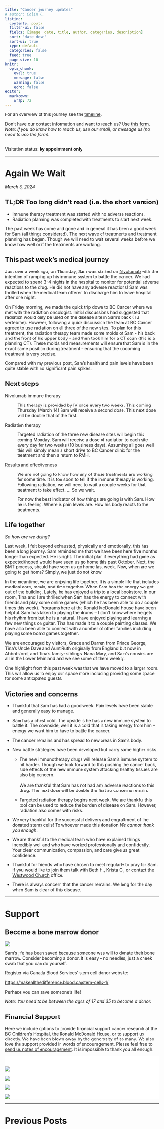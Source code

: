```yaml
---
title: "Cancer journey updates"
# author: Colin C.
listing:
  contents: posts
  filter-ui: false
  fields: [image, date, title, author, categories, description]
  sort: "date desc"
  sort-ui: true
  type: default
  categories: false
  feed: true
  page-size: 10
knitr: 
  opts_chunk: 
    eval: true
    message: false
    warning: false
    echo: false
editor: 
  markdown: 
    wrap: 72
---
```


For an overview of this journey see the [timeline](./timeline.html).

Don't have our contact information and want to reach us? Use [this
form](/contact.html). <br />*Note: if you do know how to reach us, use
our email, or message us (no need to use the form).*

<br/> Visitation status: **by appointment only**

------------------------------------------------------------------------

# Again We Wait

_March 8, 2024_

::: {.callout-note icon="false"}
## TL;DR [Too long didn't read (i.e. the short version)]{.small}

-   Immune therapy treatment was started with no adverse reactions.
-   Radiation planning was completed with treatments to start next week.
:::

The past week has come and gone and in general it has been a good week
for Sam (all things considered). The next wave of treatments and
treatment planning has begun. Though we will need to wait several weeks
before we know how well or if the treatments are working.

## This past week's medical journey

Just over a week ago, on Thursday, Sam was started on
[Nivolumab](http://www.bccancer.bc.ca/drug-database-site/Drug%20Index/Nivolumab_handout.pdf)
with the intention of ramping up his immune system to battle the cancer.
We had expected to spend 3-4 nights in the hospital to monitor for
potential adverse reactions to the drug. He did not have any adverse
reactions! Sam was thrilled when the medical team offered to discharge
him to leave hospital after one night.

On Friday morning, we made the quick trip down to BC Cancer where we met
with the radiation oncologist. Initial discussions had suggested that
radiation would only be used on the disease site in Sam's back (T3
vertebrae). However, following a quick discussion the team at BC Cancer
agreed to use radiation on all three of the new sites. To plan for this
treatment, the radiation therapy team made some molds of Sam - his back
and the front of his upper body - and then took him for a CT scan (this
is a planning CT). These molds and measurements will ensure that Sam is
in the exact same position during treatment -- ensuring that the
upcoming treatment is very precise.

Compared with my previous post, Sam's health and pain levels have been
quite stable with no significant pain spikes.

<!-- We were leaving from the hospital and there had been some confusion around how we would get to BC Cancer.  An ambulance had been planned but their team was obviously not going to get to us to make our appointment on time at VGH.  Instead we chose to take our personal van.  This allowed us to arrive on time.   Arriving on time allowed us the opportunity to discuss options further with Dr. Goddard.  In addition, the team had the time they needed to do proper planning -->

## Next steps

Nivolumab immune therapy

:   This therapy is provided by IV once every two weeks. This coming
    Thursday (March 14) Sam will receive a second dose. This next dose
    will be double that of the first.

Radiation therapy

:   Targeted radiation of the three new disease sites will begin this
    coming Monday. Sam will receive a dose of radiation to each site
    every day for two weeks (10 business days). Assuming all goes well
    this will simply mean a short drive to BC Cancer clinic for the
    treatment and then a return to RMH.

Results and effectiveness

:   We are not going to know how any of these treatments are working for
    some time. It is too soon to tell if the immune therapy is working.
    Following radiation, we will need to wait a couple weeks for that
    treatment to take effect. ... So we wait.

:   For now the best indicator of how things are going is with Sam. How
    he is feeling. Where is pain levels are. How his body reacts to the
    treatments.

## Life together

*So how are we doing?*

Last week, I felt beyond exhausted, physically and emotionally, this has
been a long journey. Sam reminded me that we have been here five months
longer than expected. He is right. The initial plan if everything had
gone as expected/hoped would have seen us go home this past October.
Next, the BMT process, should have seen us go home last week. Now, when
are we going to get home? Simply, we just do not know.

In the meantime, we are enjoying life together. It is a simple life that
includes medical care, meals, and time together. When Sam has the energy
we get out of the building. Lately, he has enjoyed a trip to a local
bookstore. In our room, Tina and I are thrilled when Sam has the energy
to connect with friends and play some online games (which he has been
able to do a couple times this week). Programs here at the Ronald
McDonald House have been helpful. Sam has taken to playing the drums --
I don't know where he gets his rhythm from but he is a natural. I have
enjoyed playing and learning a few new things on guitar. Tina has made
it to a couple painting classes. We have also been able to connect with
a number of other families including playing some board games together.

We are encouraged by visitors, Grace and Darren from Prince George,
Tina's Uncle Dave and Aunt Ruth originally from England but now in
Abbotsford, and Tina's family: siblings, Nana Mary, and Sam's cousins
are all in the Lower Mainland and we see some of them weekly.

One highlight from this past week was that we have moved to a larger
room. This will allow us to enjoy our space more including providing
some space for some anticipated guests.

## Victories and concerns

-   Thankful that Sam has had a good week. Pain levels have been stable
    and generally easy to manage.

-   Sam has a chest cold. The upside is he has a new immune system to
    battle it. The downside, well it is a cold that is taking energy
    from him -- energy we want him to have to battle the cancer.

-   The cancer remains and has spread to new areas in Sam's body.

-   New battle strategies have been developed but carry some higher
    risks.

    -   The new immunotherapy drugs will release Sam's immune system to
        hit harder. Though we look forward to this pushing the cancer
        back, side effects of the new immune system attacking healthy
        tissues are also big concern.\
        \
        We are thankful that Sam has not had any adverse reactions to
        this drug. The next dose will be double the first so concerns
        remain.

    -   Targeted radiation therapy begins next week. We are thankful
        this tool can be used to reduce the burden of disease on Sam.
        However, radiation also comes with risks.

-   We very thankful for the successful delivery and engraftment of the
    donated stems cells! To whoever made this donation *We cannot thank
    you enough*.

-   We are thankful to the medical team who have explained things
    incredibly well and who have worked professionally and confidently.
    Your clear communication, compassion, and care give us great
    confidence.

-   Thankful for friends who have chosen to meet regularly to pray for
    Sam. If you would like to join them talk with Beth H., Krista C., or
    contact the [Westwood Church](https://westwoodchurch.bc.ca) office.

-   There is always concern that the cancer remains. We long for the day
    when Sam is clear of this disease.

------------------------------------------------------------------------

# Support

::: callout-important
## Become a bone marrow donor

[![](https://www.blood.ca/themes/custom/cbs_bootstrap_sass/CBS_Logo_descriptors_RGB-WhiteBG.svg){style="\"max-width:80%"}](https://makeallthedifference.blood.ca/stem-cells-1/)

Sam's ;ife has been saved because someone was will to donate their bone
marrow. Consider becoming a donor. It is easy -- no needles, just a
cheek swab that you can do yourself.

Register via Canada Blood Services' stem cell donor website:

<https://makeallthedifference.blood.ca/stem-cells-1/>

Perhaps you can save someone's life!

*Note: You need to be between the ages of 17 and 35 to become a donor.*
:::

## Financial Support

Here we include options to provide financial support cancer research at
the BC Children's Hospital, the Ronald McDonald House, or to support us
directly. We have been blown away by the generosity of so many. We also
love the support provided in words of encouragement. Please feel free to
[send us notes of encouragement](contact.html). It is impossible to
thank you all enough.

::: {.support-container style="background-color: #fff"}
::: {.support layout-ncol="2" style="background-color: #fff; padding-top:1.4em; padding-right:2em"}
[![](/img/bc-childrens_logo.png)](http://www.bcchildrens.ca/donate)

[![](https://samsstory.s3.ca-central-1.amazonaws.com/donate-button.png)](https://gofund.me/e060f5b6)

[![](https://samsstory.s3.ca-central-1.amazonaws.com/rmdhbc.png)](https://rmhbc.ca)

[![](https://www.friendsofchildren.ca/application/themes/foc/images/logo.png)](https://www.friendsofchildren.ca)
:::
:::

------------------------------------------------------------------------

# Previous Posts